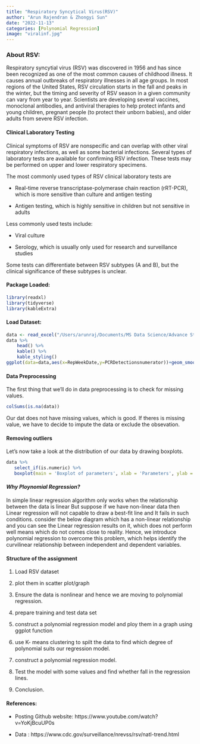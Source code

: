 ```yaml
---
title: "Respiratory Syncytical Virus(RSV)"
author: "Arun Rajendran & Zhongyi Sun"
date: "2022-11-13"
categories: [Polynomial Regression]
image: "viralinf.jpg"
---
```


### About RSV:

Respiratory syncytial virus (RSV) was discovered in 1956 and has since been recognized as one of the most common causes of childhood illness. It causes annual outbreaks of respiratory illnesses in all age groups. In most regions of the United States, RSV circulation starts in the fall and peaks in the winter, but the timing and severity of RSV season in a given community can vary from year to year. Scientists are developing several vaccines, monoclonal antibodies, and antiviral therapies to help protect infants and young children, pregnant people (to protect their unborn babies), and older adults from severe RSV infection.

#### **Clinical Laboratory Testing**

Clinical symptoms of RSV are nonspecific and can overlap with other viral respiratory infections, as well as some bacterial infections. Several types of laboratory tests are available for confirming RSV infection. These tests may be performed on upper and lower respiratory specimens.

The most commonly used types of RSV clinical laboratory tests are

-   Real-time reverse transcriptase-polymerase chain reaction (rRT-PCR), which is more sensitive than culture and antigen testing

-   Antigen testing, which is highly sensitive in children but not sensitive in adults

Less commonly used tests include:

-   Viral culture

-   Serology, which is usually only used for research and surveillance studies

Some tests can differentiate between RSV subtypes (A and B), but the clinical significance of these subtypes is unclear.

#### Package Loaded:

```r
library(readxl)
library(tidyverse)
library(kableExtra)
```

#### Load Dataset:

```r
data <- read_excel("/Users/arunraj/Documents/MS Data Science/Advance Statistical Modeling/Week1-Project/PolynomialRegressionArNa/NinaCode/RSVProject/RSVproject2022/RSV Data for the US.xlsx")
data %>% 
    head() %>% 
    kable() %>% 
    kable_styling()
ggplot(data=data,aes(x=RepWeekDate,y=PCRDetectionsnumerator))+geom_smooth()
```

#### Data Preprocessing

The first thing that we'll do in data preprocessing is to check for missing values.

```r
colSums(is.na(data))
```

Our dat does not have missing values, which is good. If theres is missing value, we have to decide to impute the data or exclude the obsevation.

#### Removing outliers

Let's now take a look at the distribution of our data by drawing boxplots.

```r
data %>% 
   select_if(is.numeric) %>% 
   boxplot(main = 'Boxplot of parameters', xlab = 'Parameters', ylab = 'Values')
```

#### *Why Ploynomial Regression?*

In simple linear regression algorithm only works when the relationship between the data is linear But suppose if we have non-linear data then Linear regression will not capable to draw a best-fit line and It fails in such conditions. consider the below diagram which has a non-linear relationship and you can see the Linear regression results on it, which does not perform well means which do not comes close to reality. Hence, we introduce polynomial regression to overcome this problem, which helps identify the curvilinear relationship between independent and dependent variables.

#### Structure of the assignment

1.  Load RSV dataset

2.  plot them in scatter plot/graph

3.  Ensure the data is nonlinear and hence we are moving to polynomial regression.

4.  prepare training and test data set

5.  construct a polynomial regression model and ploy them in a graph using ggplot function

6.  use K- means clustering to spilt the data to find which degree of polynomial suits our regression model.

7.  construct a polynomial regression model.

8.  Test the model with some values and find whether fall in the regression lines.

9.  Conclusion.

```{=html}
<!-- -->
```

#### References:

-   Posting Github website: https://www.youtube.com/watch?v=YoKjBcuUP0s

-   Data : https://www.cdc.gov/surveillance/nrevss/rsv/natl-trend.html
